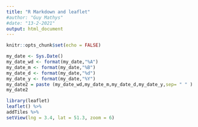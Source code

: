 ---
title: "R Markdown and leaflet"
#author: "Guy Mathys"
#date: "13-2-2021"
output: html_document
---

```{r setup, include=FALSE}
knitr::opts_chunk$set(echo = FALSE)
```
 ```{r echo=FALSE, comment = ""}
 my_date <- Sys.Date()
 my_date_wd <- format(my_date,"%A")
 my_date_m <- format(my_date,"%B")
 my_date_d <- format(my_date,"%d")  
 my_date_y <- format(my_date,"%Y")  
 my_date2 = paste (my_date_wd,my_date_m,my_date_d,my_date_y,sep= " " )
 my_date2

  ```
  ```{r echo=FALSE}
library(leaflet)
leaflet() %>%
  addTiles %>% 
  setView(lng = 3.4, lat = 51.3, zoom = 6)
```

